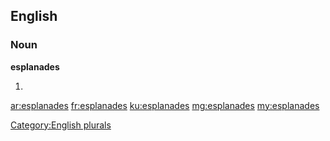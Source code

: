 ==English==

===Noun===
'''esplanades'''

# {{plural of|[[esplanade]]}}

[[Category:English plurals]]

[[ar:esplanades]]
[[fr:esplanades]]
[[ku:esplanades]]
[[mg:esplanades]]
[[my:esplanades]]
